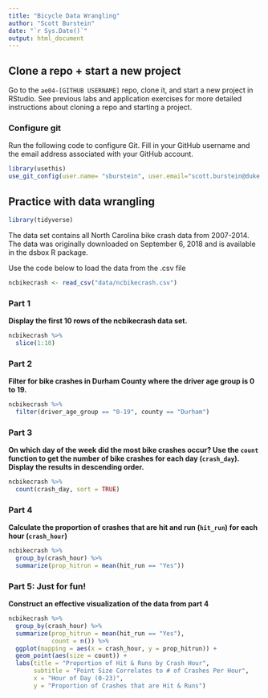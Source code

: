 ```yaml
---
title: "Bicycle Data Wrangling"
author: "Scott Burstein"
date: "`r Sys.Date()`"
output: html_document
---
```




## Clone a repo + start a new project

Go to the `ae04-[GITHUB USERNAME]` repo, clone it, and start a new project in RStudio. See previous labs and application exercises for more detailed instructions about cloning a repo and starting a project.

### Configure git

Run the following code to configure Git. Fill in your GitHub username and the email address associated with your GitHub account. 

```r
library(usethis)
use_git_config(user.name= "sburstein", user.email="scott.burstein@duke.edu")
```

## Practice with data wrangling

```r
library(tidyverse)
```

The data set contains all North Carolina bike crash data from 2007-2014. The data was originally downloaded on September 6, 2018 and is available in the dsbox R package. 

Use the code below to load the data from the .csv file

```r
ncbikecrash <- read_csv("data/ncbikecrash.csv")
```

### Part 1

**Display the first 10 rows of the ncbikecrash data set.**

```r
ncbikecrash %>%
  slice(1:10)
```


### Part 2 

**Filter for bike crashes in Durham County where the driver age group is 0 to 19.**

```r
ncbikecrash %>%
  filter(driver_age_group == "0-19", county == "Durham")
```

### Part 3

**On which day of the week did the most bike crashes occur? Use the `count` function to get the number of bike crashes for each day (`crash_day`). Display the results in descending order.**

```r
ncbikecrash %>%
  count(crash_day, sort = TRUE)
```

### Part 4

**Calculate the proportion of crashes that are hit and run (`hit_run`) for each hour (`crash_hour`)**


```r
ncbikecrash %>%
  group_by(crash_hour) %>%
  summarize(prop_hitrun = mean(hit_run == "Yes"))
```


### Part 5: Just for fun!

**Construct an effective visualization of the data from part 4**

```r
ncbikecrash %>%
  group_by(crash_hour) %>%
  summarize(prop_hitrun = mean(hit_run == "Yes"),
            count = n()) %>%
  ggplot(mapping = aes(x = crash_hour, y = prop_hitrun)) +
  geom_point(aes(size = count)) +
  labs(title = "Proportion of Hit & Runs by Crash Hour", 
       subtitle = "Point Size Correlates to # of Crashes Per Hour",
       x = "Hour of Day (0-23)",
       y = "Proportion of Crashes that are Hit & Runs")
```